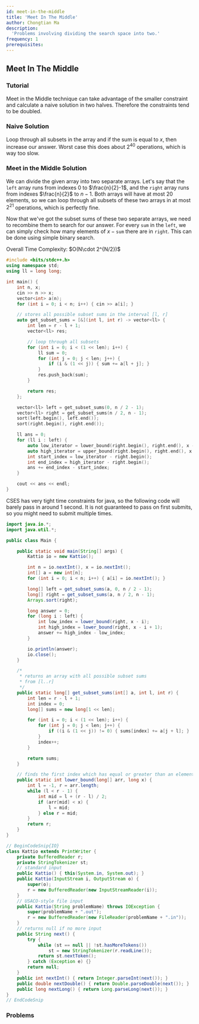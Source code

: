 ```yaml
---
id: meet-in-the-middle
title: 'Meet In The Middle'
author: Chongtian Ma
description:
  'Problems involving dividing the search space into two.'
frequency: 1
prerequisites:
---
```


## Meet In The Middle

<FocusProblem problem="sample" />

### Tutorial

<Resources>
	<Resource source="CPH" title="5.5 - Meet in the Middle" />
	<Resource
		source="Errichto"
		title="Meet in the Middle | Tutorial & Problems"
		url="https://www.youtube.com/watch?v=18sJ3mK173s"
		starred= "true"
	/>
</Resources>

<Info title="Pro Tip">

Meet in the Middle technique can take advantage of the smaller constraint and calculate
a naive solution in two halves. Therefore the constraints tend to be doubled.

</Info>

### Naive Solution

Loop through all subsets in the array and if the sum is equal to $x$, then
increase our answer. Worst case this does about $2^{40}$ operations, which is
way too slow.

### Meet in the Middle Solution

We can divide the given array into two separate arrays. Let's say that the
$\texttt{left}$ array runs from indexes $0$ to $\frac{n}{2}-1$, and the $\texttt{right}$ array
runs from indexes $\frac{n}{2}$ to $n-1$. Both arrays will have at most $20$
elements, so we can loop through all subsets of these two arrays in at most
$2^{21}$ operations, which is perfectly fine.

Now that we've got the subset sums of these two separate arrays, we need to
recombine them to search for our answer. For every $\texttt{sum}$ in the $\texttt{left}$,
we can simply check how many elements of $x - \texttt{sum}$ there are in
$\texttt{right}$. This can be done using simple binary search.

<Spoiler title = "Implementation">
Overall Time Complexity: $O(N\cdot 2^{N/2})$

<LanguageSection>

<CPPSection>

```cpp
#include <bits/stdc++.h>
using namespace std;
using ll = long long;

int main() {
	int n, x;
	cin >> n >> x;
	vector<int> a(n);
	for (int i = 0; i < n; i++) { cin >> a[i]; }

	// stores all possible subset sums in the interval [l, r]
	auto get_subset_sums = [&](int l, int r) -> vector<ll> {
		int len = r - l + 1;
		vector<ll> res;

		// loop through all subsets
		for (int i = 0; i < (1 << len); i++) {
			ll sum = 0;
			for (int j = 0; j < len; j++) {
				if (i & (1 << j)) { sum += a[l + j]; }
			}
			res.push_back(sum);
		}

		return res;
	};

	vector<ll> left = get_subset_sums(0, n / 2 - 1);
	vector<ll> right = get_subset_sums(n / 2, n - 1);
	sort(left.begin(), left.end());
	sort(right.begin(), right.end());

	ll ans = 0;
	for (ll i : left) {
		auto low_iterator = lower_bound(right.begin(), right.end(), x - i);
		auto high_iterator = upper_bound(right.begin(), right.end(), x - i);
		int start_index = low_iterator - right.begin();
		int end_index = high_iterator - right.begin();
		ans += end_index - start_index;
	}

	cout << ans << endl;
}
```

</CPPSection>

<JavaSection>

<Warning title="Tight Time Limit">
CSES has very tight time constraints for java, so the following code will barely pass in around 1 second. It is not guaranteed to pass on first submits, so you might need to submit multiple times.
</Warning>

```java
import java.io.*;
import java.util.*;

public class Main {

	public static void main(String[] args) {
		Kattio io = new Kattio();

		int n = io.nextInt(), x = io.nextInt();
		int[] a = new int[n];
		for (int i = 0; i < n; i++) { a[i] = io.nextInt(); }

		long[] left = get_subset_sums(a, 0, n / 2 - 1);
		long[] right = get_subset_sums(a, n / 2, n - 1);
		Arrays.sort(right);

		long answer = 0;
		for (long i : left) {
			int low_index = lower_bound(right, x - i);
			int high_index = lower_bound(right, x - i + 1);
			answer += high_index - low_index;
		}

		io.println(answer);
		io.close();
	}

	/*
	 * returns an array with all possible subset sums
	 * from [l..r]
	 */
	public static long[] get_subset_sums(int[] a, int l, int r) {
		int len = r - l + 1;
		int index = 0;
		long[] sums = new long[1 << len];

		for (int i = 0; i < (1 << len); i++) {
			for (int j = 0; j < len; j++) {
				if ((i & (1 << j)) != 0) { sums[index] += a[j + l]; }
			}
			index++;
		}

		return sums;
	}

	// finds the first index which has equal or greater than an element.
	public static int lower_bound(long[] arr, long x) {
		int l = -1, r = arr.length;
		while (l < r - 1) {
			int mid = l + (r - l) / 2;
			if (arr[mid] < x) {
				l = mid;
			} else r = mid;
		}
		return r;
	}
}

// BeginCodeSnip{IO}
class Kattio extends PrintWriter {
	private BufferedReader r;
	private StringTokenizer st;
	// standard input
	public Kattio() { this(System.in, System.out); }
	public Kattio(InputStream i, OutputStream o) {
		super(o);
		r = new BufferedReader(new InputStreamReader(i));
	}
	// USACO-style file input
	public Kattio(String problemName) throws IOException {
		super(problemName + ".out");
		r = new BufferedReader(new FileReader(problemName + ".in"));
	}
	// returns null if no more input
	public String next() {
		try {
			while (st == null || !st.hasMoreTokens())
				st = new StringTokenizer(r.readLine());
			return st.nextToken();
		} catch (Exception e) {}
		return null;
	}
	public int nextInt() { return Integer.parseInt(next()); }
	public double nextDouble() { return Double.parseDouble(next()); }
	public long nextLong() { return Long.parseLong(next()); }
}
// EndCodeSnip
```

</JavaSection>

</LanguageSection>
</Spoiler>

### Problems

<Problems problems="general" />
